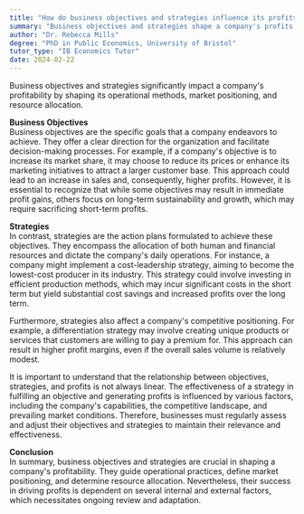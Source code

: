 ```yaml
---
title: "How do business objectives and strategies influence its profits?"
summary: "Business objectives and strategies shape a company's profits by guiding its operational methods, market positioning, and resource distribution. These elements are crucial for achieving financial success."
author: "Dr. Rebecca Mills"
degree: "PhD in Public Economics, University of Bristol"
tutor_type: "IB Economics Tutor"
date: 2024-02-22
---
```


Business objectives and strategies significantly impact a company's profitability by shaping its operational methods, market positioning, and resource allocation.

**Business Objectives**  
Business objectives are the specific goals that a company endeavors to achieve. They offer a clear direction for the organization and facilitate decision-making processes. For example, if a company's objective is to increase its market share, it may choose to reduce its prices or enhance its marketing initiatives to attract a larger customer base. This approach could lead to an increase in sales and, consequently, higher profits. However, it is essential to recognize that while some objectives may result in immediate profit gains, others focus on long-term sustainability and growth, which may require sacrificing short-term profits.

**Strategies**  
In contrast, strategies are the action plans formulated to achieve these objectives. They encompass the allocation of both human and financial resources and dictate the company's daily operations. For instance, a company might implement a cost-leadership strategy, aiming to become the lowest-cost producer in its industry. This strategy could involve investing in efficient production methods, which may incur significant costs in the short term but yield substantial cost savings and increased profits over the long term.

Furthermore, strategies also affect a company's competitive positioning. For example, a differentiation strategy may involve creating unique products or services that customers are willing to pay a premium for. This approach can result in higher profit margins, even if the overall sales volume is relatively modest.

It is important to understand that the relationship between objectives, strategies, and profits is not always linear. The effectiveness of a strategy in fulfilling an objective and generating profits is influenced by various factors, including the company's capabilities, the competitive landscape, and prevailing market conditions. Therefore, businesses must regularly assess and adjust their objectives and strategies to maintain their relevance and effectiveness.

**Conclusion**  
In summary, business objectives and strategies are crucial in shaping a company's profitability. They guide operational practices, define market positioning, and determine resource allocation. Nevertheless, their success in driving profits is dependent on several internal and external factors, which necessitates ongoing review and adaptation.
    